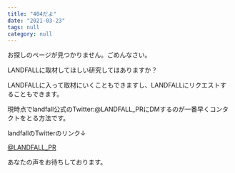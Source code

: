 ---
title: "404だよ"
date: "2021-03-23"
tags: null
category: null
---

お探しのページが見つかりません。ごめんなさい。

LANDFALLに取材してほしい研究してはありますか？

LANDFALLに入って取材にいくこともできますし、LANDFALLにリクエストすることもできます。

現時点でlandfall公式のTwitter:@LANDFALL_PRにDMするのが一番早くコンタクトをとる方法です。

landfallのTwitterのリンク↓

[@LANDFALL_PR](https://twitter.com/LANDFALL_PR?ref_src=twsrc%5Egoogle%7Ctwcamp%5Eserp%7Ctwgr%5Eauthor)


あなたの声をお待ちしております。
